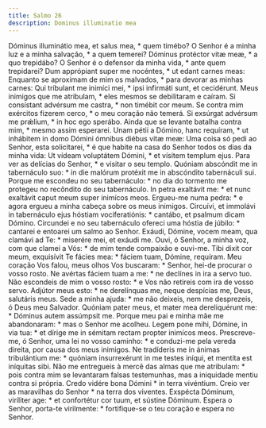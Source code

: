 ```yaml
---
title: Salmo 26
description: Dominus illuminatio mea
---
```


<div class="grid grid-cols-2 gap-5">
  <span class="text-justify">
    Dóminus illuminátio mea, et salus mea, * quem timébo?
  </span>
  <span class="text-justify">
    O Senhor é a minha luz e a minha salvação, * a quem temerei?
  </span>
  <span class="text-justify">
    Dóminus protéctor vitæ meæ, * a quo trepidábo?
  </span>
  <span class="text-justify">
    O Senhor é o defensor da minha vida, * ante quem trepidarei?
  </span>
  <span class="text-justify">
    Dum apprópiant super me nocéntes, * ut edant carnes meas:
  </span>
  <span class="text-justify">
    Enquanto se aproximam de mim os malvados, * para devorar as minhas carnes:
  </span>
  <span class="text-justify">
    Qui tríbulant me inimíci mei, * ipsi infirmáti sunt, et cecidérunt.
  </span>
  <span class="text-justify">
    Meus inimigos que me atribulam, * eles mesmos se debilitaram e caíram.
  </span>
  <span class="text-justify">
    Si consístant advérsum me castra, * non timébit cor meum.
  </span>
  <span class="text-justify">
    Se contra mim exércitos fizerem cerco, * o meu coração não temerá.
  </span>
  <span class="text-justify">
    Si exsúrgat advérsum me prǽlium, * in hoc ego sperábo.
  </span>
  <span class="text-justify">
    Ainda que se levante batalha contra mim, * mesmo assim esperarei.
  </span>
  <span class="text-justify">
    Unam pétii a Dómino, hanc requíram, * ut inhábitem in domo Dómini ómnibus
    diébus vitæ meæ:
  </span>
  <span class="text-justify">
    Uma coisa só pedi ao Senhor, esta solicitarei, * é que habite na casa do
    Senhor todos os dias da minha vida:
  </span>
  <span class="text-justify">
    Ut vídeam voluptátem Dómini, * et vísitem templum ejus.
  </span>
  <span class="text-justify">
    Para ver as delícias do Senhor, * e visitar o seu templo.
  </span>
  <span class="text-justify">
    Quóniam abscóndit me in tabernáculo suo: * in die malórum protéxit me in
    abscóndito tabernáculi sui.
  </span>
  <span class="text-justify">
    Porque me escondeu no seu tabernáculo: * no dia do tormento me protegeu no
    recôndito do seu tabernáculo.
  </span>
  <span class="text-justify">
    In petra exaltávit me: * et nunc exaltávit caput meum super inimícos meos.
  </span>
  <span class="text-justify">
    Ergueu-me numa pedra: * e agora ergueu a minha cabeça sobre os meus
    inimigos.
  </span>
  <span class="text-justify">
    Circuívi, et immolávi in tabernáculo ejus hóstiam vociferatiónis: * cantábo,
    et psalmum dicam Dómino.
  </span>
  <span class="text-justify">
    Circundei e no seu tabernáculo ofereci uma hóstia de júbilo: * cantarei e
    entoarei um salmo ao Senhor.
  </span>
  <span class="text-justify">
    Exáudi, Dómine, vocem meam, qua clamávi ad Te: * miserére mei, et exáudi me.
  </span>
  <span class="text-justify">
    Ouvi, ó Senhor, a minha voz, com que clamei a Vós: * de mim tende compaixão
    e ouvi-me.
  </span>
  <span class="text-justify">
    Tibi dixit cor meum, exquisívit Te fácies mea: * fáciem tuam, Dómine,
    requíram.
  </span>
  <span class="text-justify">
    Meu coração Vos falou, meus olhos Vos buscaram: * Senhor, hei-de procurar o
    vosso rosto.
  </span>
  <span class="text-justify">
    Ne avértas fáciem tuam a me: * ne declínes in ira a servo tuo.
  </span>
  <span class="text-justify">
    Não escondeis de mim o vosso rosto: * e Vos não retireis com ira de vosso
    servo.
  </span>
  <span class="text-justify">
    Adjútor meus esto: * ne derelínquas me, neque despícias me, Deus, salutáris
    meus.
  </span>
  <span class="text-justify">
    Sede a minha ajuda: * me não deixeis, nem me desprezeis, ó Deus meu
    Salvador.
  </span>
  <span class="text-justify">
    Quóniam pater meus, et mater mea dereliquérunt me: * Dóminus autem assúmpsit
    me.
  </span>
  <span class="text-justify">
    Porque meu pai e minha mãe me abandonaram: * mas o Senhor me acolheu.
  </span>
  <span class="text-justify">
    Legem pone mihi, Dómine, in via tua: * et dírige me in sémitam rectam
    propter inimícos meos.
  </span>
  <span class="text-justify">
    Prescreve-me, ó Senhor, uma lei no vosso caminho: * e conduzi-me pela vereda
    direita, por causa dos meus inimigos.
  </span>
  <span class="text-justify">
    Ne tradíderis me in ánimas tribulántium me: * quóniam insurrexérunt in me
    testes iníqui, et mentíta est iníquitas sibi.
  </span>
  <span class="text-justify">
    Não me entregueis à mercê das almas que me atribulam: * pois contra mim se
    levantaram falsas testemunhas, mas a iniquidade mentiu contra si própria.
  </span>
  <span class="text-justify">
    Credo vidére bona Dómini * in terra vivéntium.
  </span>
  <span class="text-justify">
    Creio ver as maravilhas do Senhor * na terra dos viventes.
  </span>
  <span class="text-justify">
    Exspécta Dóminum, viríliter age: * et confortétur cor tuum, et sústine
    Dóminum.
  </span>
  <span class="text-justify">
    Espera o Senhor, porta-te virilmente: * fortifique-se o teu coração e espera
    no Senhor.
  </span>
</div>
